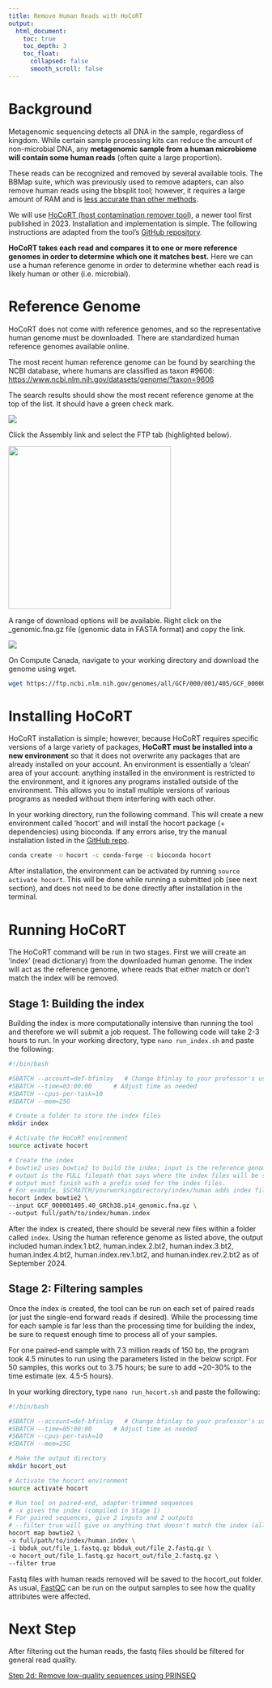 ```yaml
---
title: Remove Human Reads with HoCoRT
output:
  html_document:
    toc: true     
    toc_depth: 3     
    toc_float:       
      collapsed: false       
      smooth_scroll: false 
---
```


# Background

Metagenomic sequencing detects all DNA in the sample, regardless of kingdom.
While certain sample processing kits can reduce the amount of non-microbial DNA,
any **metagenomic sample from a human microbiome will contain some human reads**
(often quite a large proportion).

These reads can be recognized and removed by several available tools. The BBMap
suite, which was previously used to remove adapters, can also remove human reads
using the bbsplit tool; however, it requires a large amount of RAM and is [less
accurate than other
methods](https://link.springer.com/article/10.1186/s12859-023-05492-w).

We will use [HoCoRT (host contamination remover
tool)](https://link.springer.com/article/10.1186/s12859-023-05492-w), a newer
tool first published in 2023. Installation and implementation is simple. The
following instructions are adapted from the tool's [GitHub
repository](https://github.com/ignasrum/hocort?tab=readme-ov-file).

**HoCoRT takes each read and compares it to one or more reference genomes in
order to determine which one it matches best.** Here we can use a human
reference genome in order to determine whether each read is likely human or
other (i.e. microbial).

# Reference Genome

HoCoRT does not come with reference genomes, and so the representative human
genome must be downloaded. There are standardized human reference genomes
available online.

The most recent human reference genome can be found by searching the NCBI
database, where humans are classified as taxon #9606:
<https://www.ncbi.nlm.nih.gov/datasets/genome/?taxon=9606>

The search results should show the most recent reference genome at the top of
the list. It should have a green check mark.

![](images/ncbi_refgenome.JPG)

Click the Assembly link and select the FTP tab (highlighted below).

![](images/genome_ftp.JPG){width="321"}

A range of download options will be available. Right click on the
\_genomic.fna.gz file (genomic data in FASTA format) and copy the link.

![](images/genome_alloptions.JPG)

On Compute Canada, navigate to your working directory and download the genome
using wget.

```bash
wget https://ftp.ncbi.nlm.nih.gov/genomes/all/GCF/000/001/405/GCF_000001405.40_GRCh38.p14/GCF_000001405.40_GRCh38.p14_genomic.fna.gz
```

# Installing HoCoRT

HoCoRT installation is simple; however, because HoCoRT requires specific
versions of a large variety of packages, **HoCoRT must be installed into a new
environment** so that it does not overwrite any packages that are already
installed on your account. An environment is essentially a 'clean' area of your
account: anything installed in the environment is restricted to the environment,
and it ignores any programs installed outside of the environment. This allows
you to install multiple versions of various programs as needed without them
interfering with each other.

In your working directory, run the following command. This will create a new
environment called 'hocort' and will install the hocort package (+ dependencies)
using bioconda. If any errors arise, try the manual installation listed in the
[GitHub repo](https://github.com/ignasrum/hocort?tab=readme-ov-file).

```bash
conda create -n hocort -c conda-forge -c bioconda hocort
```

After installation, the environment can be activated by running
`source activate hocort`. This will be done while running a submitted job (see
next section), and does not need to be done directly after installation in the
terminal.

# Running HoCoRT

The HoCoRT command will be run in two stages. First we will create an 'index'
(read dictionary) from the downloaded human genome. The index will act as the
reference genome, where reads that either match or don't match the index will be
removed.

## Stage 1: Building the index

Building the index is more computationally intensive than running the tool and
therefore we will submit a job request. The following code will take 2-3 hours
to run. In your working directory, type `nano run_index.sh` and paste the
following:

```bash
#!/bin/bash

#SBATCH --account=def-bfinlay   # Change bfinlay to your professor's username
#SBATCH --time=03:00:00      # Adjust time as needed
#SBATCH --cpus-per-task=10
#SBATCH --mem=25G

# Create a folder to store the index files
mkdir index

# Activate the HoCoRT environment
source activate hocort

# Create the index
# bowtie2 uses bowtie2 to build the index; input is the reference genome;
# output is the FULL filepath that says where the index files will be stored.
# output must finish with a prefix used for the index files.
# For example, $SCRATCH/yourworkingdirectory/index/human adds index files called human.index.1.bt2, human.index.2.bt2, etc to the index folder created above
hocort index bowtie2 \
--input GCF_000001405.40_GRCh38.p14_genomic.fna.gz \
--output full/path/to/index/human.index
```

After the index is created, there should be several new files within a folder
called `index`. Using the human reference genome as listed above, the output
included human.index.1.bt2, human.index.2.bt2, human.index.3.bt2,
human.index.4.bt2, human.index.rev.1.bt2, and human.index.rev.2.bt2 as of
September 2024.

## Stage 2: Filtering samples

Once the index is created, the tool can be run on each set of paired reads (or
just the single-end forward reads if desired). While the processing time for
each sample is far less than the processing time for building the index, be sure
to request enough time to process all of your samples.

For one paired-end sample with 7.3 million reads of 150 bp, the program took 4.5
minutes to run using the parameters listed in the below script. For 50 samples,
this works out to 3.75 hours; be sure to add \~20-30% to the time estimate (ex.
4.5-5 hours).

In your working directory, type `nano run_hocort.sh` and paste the following:

```bash
#!/bin/bash

#SBATCH --account=def-bfinlay   # Change bfinlay to your professor's username
#SBATCH --time=05:00:00      # Adjust time as needed
#SBATCH --cpus-per-task=10
#SBATCH --mem=25G

# Make the output directory
mkdir hocort_out

# Activate the hocort environment
source activate hocort

# Run tool on paired-end, adapter-trimmed sequences
# -x gives the index (compiled in Stage 1)
# For paired sequences, give 2 inputs and 2 outputs
# --filter true will give us anything that doesn't match the index (all non-human reads in this case)
hocort map bowtie2 \
-x full/path/to/index/human.index \
-i bbduk_out/file_1.fastq.gz bbduk_out/file_2.fastq.gz \
-o hocort_out/file_1.fastq.gz hocort_out/file_2.fastq.gz \
--filter true
```

Fastq files with human reads removed will be saved to the hocort_out folder. As
usual,
[FastQC](https://armetcal.github.io/Bioinformatic-Tool-Wikipedia/read_filtering/fastqc.html)
can be run on the output samples to see how the quality attributes were
affected.

# Next Step

After filtering out the human reads, the fastq files should be filtered for
general read quality.

[Step 2d: Remove low-quality sequences using
PRINSEQ](https://armetcal.github.io/Bioinformatic-Tool-Wikipedia/read_filtering/prinseq.html)
